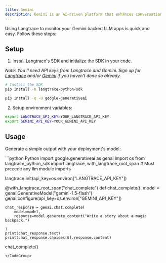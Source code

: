 ```yaml
---
title: Gemini
description: Gemini is an AI-driven platform that enhances conversational experiences by enabling seamless user-system interactions. Integrated with Langtrace, it provides deep language tracing and insights into dialogue patterns. This combination helps optimize AI-driven conversations for improved efficiency and user satisfaction.
---
```


Using Langtrace to monitor your Gemini backed LLM apps is quick and easy. Follow these steps:

## Setup

1. Install Langtrace's SDK and [initialize](/quickstart) the SDK in your code.

*Note: You'll need API keys from Langtrace and Gemini. Sign up for [Langtrace](https://langtrace.ai) and/or [Gemini](https://aistudio.google.com/app/apikey) if you haven't done so already.*

```bash Python
# Install the SDK
pip install -U langtrace-python-sdk
```

```bash Shell
pip install -q -U google-generativeai
```
2. Setup environment variables:

```bash Shell
export LANGTRACE_API_KEY=YOUR_LANGTRACE_API_KEY
export GEMINI_API_KEY=YOUR_GEMINI_API_KEY
```

## Usage

Generate a simple output with your deployment's model:

<CodeGroup>
```python Python
import google.generativeai as genai
import os
from langtrace_python_sdk import langtrace, with_langtrace_root_span  # Must precede any llm module imports

langtrace.init(api_key=os.environ["LANGTRACE_API_KEY"])


@with_langtrace_root_span("chat_complete")
def chat_complete():
    model = genai.GenerativeModel("gemini-1.5-flash")
    genai.configure(api_key=os.environ["GEMINI_API_KEY"])

    chat_response = genai.chat.complete(
        model=model,
        response=model.generate_content("Write a story about a magic backpack.")

    )
    print(chat_response.text)
    print(chat_response.choices[0].response.content)

chat_complete()

```
</CodeGroup>